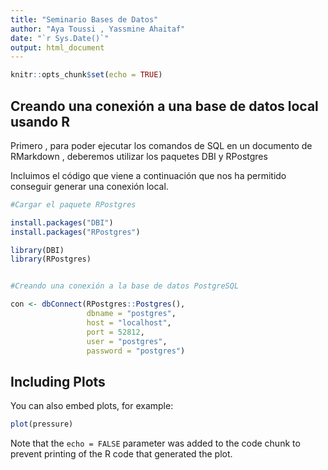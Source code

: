 ```yaml
---
title: "Seminario Bases de Datos"
author: "Aya Toussi , Yassmine Ahaitaf"
date: "`r Sys.Date()`"
output: html_document
---
```


```r
knitr::opts_chunk$set(echo = TRUE)
```

## Creando una conexión a una base de datos local usando R

Primero , para poder ejecutar los comandos de SQL en un documento de RMarkdown , deberemos utilizar los paquetes DBI y RPostgres

Incluimos el código que viene a continuación que nos ha permitido conseguir generar una conexión local. 

```r
#Cargar el paquete RPostgres

install.packages("DBI")
install.packages("RPostgres")

library(DBI)
library(RPostgres)


#Creando una conexión a la base de datos PostgreSQL 

con <- dbConnect(RPostgres::Postgres(),
                 dbname = "postgres",  
                 host = "localhost",          
                 port = 52812,               
                 user = "postgres",          
                 password = "postgres")
```

## Including Plots

You can also embed plots, for example:

```r
plot(pressure)
```

Note that the `echo = FALSE` parameter was added to the code chunk to prevent printing of the R code that generated the plot.
